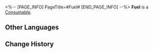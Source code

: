 <%-- [PAGE_INFO]
PageTitle=#Fuel#
[END_PAGE_INFO] --%>
{{Item Infobox
|id          = 201
|image       = Item Fuel.png
|type        = Consumable
|invCategory = Valuables
|rarity      = 4
|effect      = Item used to replenish Trailblaze Power. Provides 60 Trailblaze Power.
|description = Fuel canisters filled up with the dreams and courage of the Nameless.
|source1     = [[Level Rewards]]
}}
{{Description|''"Idealism? I prefer to call it the observer effect and human self-actualization."''}}
'''Fuel''' is a [[Consumable]].

==Other Languages==
{{Other Languages
|en   = Fuel
|zhs  = 燃料
|zht  = 燃料
|ja   = 燃料
|ko   = 연료
|es   = Combustible
|fr   = Carburant
|ru   = Топливо
|th   = Fuel
|vi   = Nhiên Liệu
|de   = Treibstoff
|id   = Fuel
|pt   = Combustível
}}

==Change History==
{{Change History|2.0}}